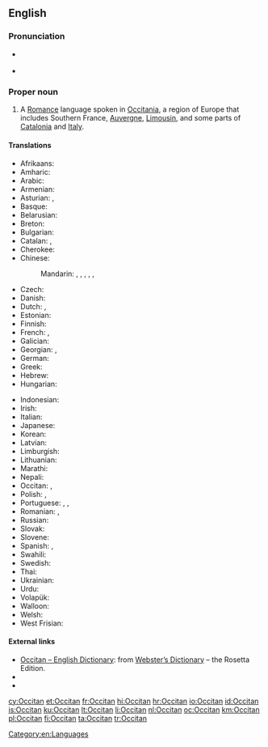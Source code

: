 {{interwiktionary|code=oc}}
{{also|occitan}}
==English==
{{wikipedia}}

===Pronunciation===
* {{a|US}} {{IPA|/ˈɑksəˌtæn/}}
* {{hyphenation|Oc|ci|tan}}

===Proper noun===
{{en-proper noun}}

# A [[Romance]] language spoken in [[Occitania]], a region of Europe that includes Southern France, [[Auvergne]], [[Limousin]], and some parts of [[Catalonia]] and [[Italy]].

====Translations====
{{trans-top|the Romance language}}
* Afrikaans: {{t+|af|Oksitaans}}
* Amharic: {{t|am|ኦኪታንኛ}}
* Arabic: {{t|ar|بروفنسالية|f|tr=brufansalíya|sc=Arab}}
* Armenian: {{t|hy|օքսիտաներեն|tr=òk'sitaneren}}
* Asturian: {{t+|ast|occitanu|m}}, {{t|ast|llingua d'oc|f}}
* Basque: {{t+|eu|okzitaniera}}
* Belarusian: {{t|be|аксітанская|f|tr=aksitánskaja}}
* Breton: {{t+|br|okitaneg|m}}
* Bulgarian: {{t|bg|окситански|m|tr=oksitánski|sc=Cyrl}}
* Catalan: {{t+|ca|occità|m}}, {{t|ca|llengua d'oc|f}}
* Cherokee: {{t|chr|ᎣᎩᏔᏂ|tr=ogitani}}
* Chinese:
*: Mandarin: {{t+|cmn|奧克語|sc=Hani}}, {{t|cmn|奥克语|tr=Àokèyǔ|sc=Hani}}, {{t|cmn|奧克西唐語|sc=Hani}}, {{t|cmn|奥克西唐语|tr=Àokèxītángyǔ|sc=Hani}}, {{t|cmn|歐西坦語|sc=Hani}}, {{t|cmn|欧西坦语|tr=Ōuxītǎnyǔ|sc=Hani}}
* Czech: {{t+|cs|okcitánština|f}}
* Danish: {{t|da|occitansk}}
* Dutch: {{t+|nl|Occitaans|n}}, {{t+|nl|Provençaals|n}}
* Estonian: {{t|et|oksitaani}}
* Finnish: {{t+|fi|oksitaani}}
* French: {{t+|fr|occitan|m}}, {{t+|fr|langue d'oc|f}}
* Galician: {{t+|gl|occitano|m}}
* Georgian: {{t|ka|ოქსიტანური ენა|tr=ok'sitanuri ena|sc=Geor}}, {{t|ka|ოქსიტანური|tr=ok'sitanuri|sc=Geor}}
* German: {{t+|de|Okzitanisch|n}}
* Greek: {{t|el|οσιτανικά|n-p|tr=ositaniká}}
* Hebrew: {{t|he|אוקיטן|tr=okitan|sc=Hebr}}
* Hungarian: {{t|hu|okcitán}}
{{trans-mid}}
* Indonesian: {{t|id|Oksitan}}
* Irish: {{t|ga|Ocsatánais}}
* Italian: {{t+|it|occitano|m}}
* Japanese: {{t+|ja|オック語|tr=Okku-go|sc=Jpan}}
* Korean: {{t|ko|오크어|tr=Okeu-eo|sc=Kore}}
* Latvian: {{t|lv|ocitāņu}}
* Limburgish: {{t|li|Óksittaonsj‎|n}}
* Lithuanian: {{t+|lt|oksitanų}}
* Marathi: {{t|mr|ऑक्सिटॅन}}
* Nepali: {{t|ne|अक्सिटन}}
* Occitan: {{t+|oc|occitan|m}}, {{t+|oc|lenga d'òc|f}}
* Polish: {{t|pl|okcytański}}, {{t+|pl|prowansalski}}
* Portuguese: {{t+|pt|occitano|m}}, {{t|pt|occitânico|m}}, {{t|pt|língua d'oc|f}}
* Romanian: {{t|ro|limba occitană|f}}, {{t+|ro|occitană|f}}
* Russian: {{t+|ru|окситанский|m|tr=oksitánskij}}
* Slovak: {{t|sk|Occitánsky}}
* Slovene: {{t|sl|ocitanščina|f}}
* Spanish: {{t+|es|occitano|m}}, {{t|es|lengua de oc|f}}
* Swahili: {{t|sw|Kiositani}}
* Swedish: {{t+|sv|occitanska}}
* Thai: {{t|th|ภาษาออกซิตัน|tr=paasăa òksídtan|sc=Thai}}
* Ukrainian: {{t+|uk|окситанська|f|tr=oksytáns'ka|sc=Cyrl}}
* Urdu: {{t|ur|آکیٹانی}}
* Volapük: {{t|vo|Loxitänapük}}
* Walloon: {{t|wa|Occitan}}
* Welsh: {{t|cy|Ocitan}}
* West Frisian: {{t+|fy|Oksitaansk}}
{{trans-bottom}}

====External links====
* [http://www.websters-online-dictionary.org/definition/Occitan-english/ Occitan – English Dictionary]: from [http://www.websters-online-dictionary.org/ Webster’s Dictionary] – the Rosetta Edition.
* {{ISO 639|3code=oci|1code=oc}}
* {{ethnologue|code=oci}}
<!-- All these codes were retired by ISO 639-3 and merged into 'oci' in 2007
* {{ethnologue|lang=Auvergnat|code=auv}}
* {{ethnologue|lang=Gascon|code=gsc}}
* {{ethnologue|lang=Languedocien|code=lnc}}
* {{ethnologue|lang=Limousin|code=lms}}
* {{ethnologue|lang=Provençal|code=prv}}
And this now has it's own wikt entry
* {{ethnologue|lang=Shuadit|code=sdt}}-->

[[Category:en:Languages]]

[[cy:Occitan]]
[[et:Occitan]]
[[fr:Occitan]]
[[hi:Occitan]]
[[hr:Occitan]]
[[io:Occitan]]
[[id:Occitan]]
[[is:Occitan]]
[[ku:Occitan]]
[[lt:Occitan]]
[[li:Occitan]]
[[nl:Occitan]]
[[oc:Occitan]]
[[km:Occitan]]
[[pl:Occitan]]
[[fi:Occitan]]
[[ta:Occitan]]
[[tr:Occitan]]